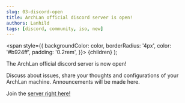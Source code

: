 ```yaml
---
slug: 03-discord-open
title: ArchLan official discord server is open!
authors: Lanhild
tags: [discord, community, iso, new]
---
```


  <span
    style={{
      backgroundColor: color,
      borderRadius: '4px',
      color: '#b924ff',
      padding: '0.2rem',
    }}>
    {children}
  </span>
);

The ArchLan official discord server is now open!

Discuss about issues, share your thoughts and configurations of your ArchLan machine. 
Announcements will be made here.

Join the [server right here!](https://discord.com/invite/5XBTCeBvvN)